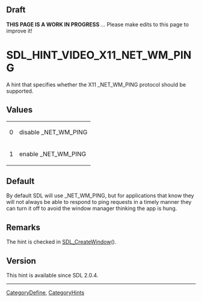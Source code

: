 == Draft ==

'''THIS PAGE IS A WORK IN PROGRESS''' ... Please make edits to this page to improve it!


<!-- #*^*^*^*^*See http://wiki.libsdl.org/moin.cgi/SGEnumerations for details on editing this page*^*^*^*^* -->


= SDL_HINT_VIDEO_X11_NET_WM_PING =
A hint that specifies whether the X11 _NET_WM_PING protocol should be supported.




== Values ==
{|
|0
|disable _NET_WM_PING
|-
|1
|enable _NET_WM_PING
|}


== Default ==
By default SDL will use _NET_WM_PING, but for applications that know they will not always be able to respond to ping requests in a timely manner they can turn it off to avoid the window manager thinking the app is hung.



== Remarks ==
The hint is checked in [[SDL_CreateWindow]]().


== Version ==
This hint is available since SDL 2.0.4.

----
[[CategoryDefine]], [[CategoryHints]]
<!-- #See the Style Guide for instructions on editing the footer. -->
